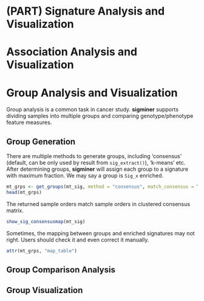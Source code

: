 # (PART) Signature Analysis and Visualization {-} 

# Association Analysis and Visualization {#association-analysis}

# Group Analysis and Visualization {#group-analysis}

Group analysis is a common task in cancer study. **sigminer** supports dividing samples into multiple groups and comparing genotype/phenotype feature measures.

## Group Generation {-}

There are multiple methods to generate groups, including 'consensus' (default, can be only used by result from `sig_extract()`), 'k-means' etc. After determining groups, **sigminer** will assign each group to a signature with maximum fraction. We may say a group is `Sig_x` enriched.

```r
mt_grps <- get_groups(mt_sig, method = "consensus", match_consensus = TRUE)
head(mt_grps)
```

The returned sample orders match sample orders in clustered consensus matrix.

```r
show_sig_consensusmap(mt_sig)
```


Sometimes, the mapping between groups and enriched signatures may not right. Users should check it and even correct it manually.


```r
attr(mt_grps, "map_table")
```


## Group Comparison Analysis {-}

## Group Visualization {-}